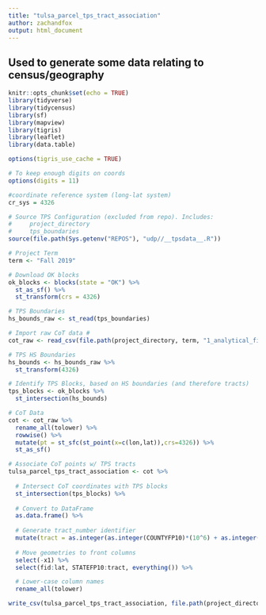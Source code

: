```yaml
---
title: "tulsa_parcel_tps_tract_association"
author: zachandfox
output: html_document
---
```


## Used to generate some data relating to census/geography

```r
knitr::opts_chunk$set(echo = TRUE)
library(tidyverse)
library(tidycensus)
library(sf)
library(mapview)
library(tigris)
library(leaflet)
library(data.table)

options(tigris_use_cache = TRUE)

# To keep enough digits on coords
options(digits = 11)

#coordinate reference system (long-lat system)
cr_sys = 4326

# Source TPS Configuration (excluded from repo). Includes:
#     project_directory 
#     tps_boundaries 
source(file.path(Sys.getenv("REPOS"), "udp//__tpsdata__.R"))

# Project Term
term <- "Fall 2019"

```

```r

# Download OK blocks 
ok_blocks <- blocks(state = "OK") %>% 
  st_as_sf() %>% 
  st_transform(crs = 4326)

# TPS Boundaries
hs_bounds_raw <- st_read(tps_boundaries)

# Import raw CoT data #
cot_raw <- read_csv(file.path(project_directory, term, "1_analytical_files/tulsa_data/tulsa_parcels.csv"))

```


```r

# TPS HS Boundaries
hs_bounds <- hs_bounds_raw %>% 
  st_transform(4326)

# Identify TPS Blocks, based on HS boundaries (and therefore tracts)
tps_blocks <- ok_blocks %>% 
  st_intersection(hs_bounds) 

# CoT Data
cot <- cot_raw %>%
  rename_all(tolower) %>% 
  rowwise() %>% 
  mutate(pt = st_sfc(st_point(x=c(lon,lat)),crs=4326)) %>% 
  st_as_sf() 

```

```r

# Associate CoT points w/ TPS tracts
tulsa_parcel_tps_tract_association <- cot %>% 
  
  # Intersect CoT coordinates with TPS blocks  
  st_intersection(tps_blocks) %>% 
  
  # Convert to DataFrame
  as.data.frame() %>% 
 
  # Generate tract_number identifier
  mutate(tract = as.integer(as.integer(COUNTYFP10)*(10^6) + as.integer(TRACTCE10))) %>% 
  
  # Move geometries to front columns 
  select(-x1) %>% 
  select(fid:lat, STATEFP10:tract, everything()) %>%

  # Lower-case column names 
  rename_all(tolower)

```

```r

write_csv(tulsa_parcel_tps_tract_association, file.path(project_directory, term, "1_analytical_files/combined/tulsa_parcel_tps_tract_association.csv"))

```

